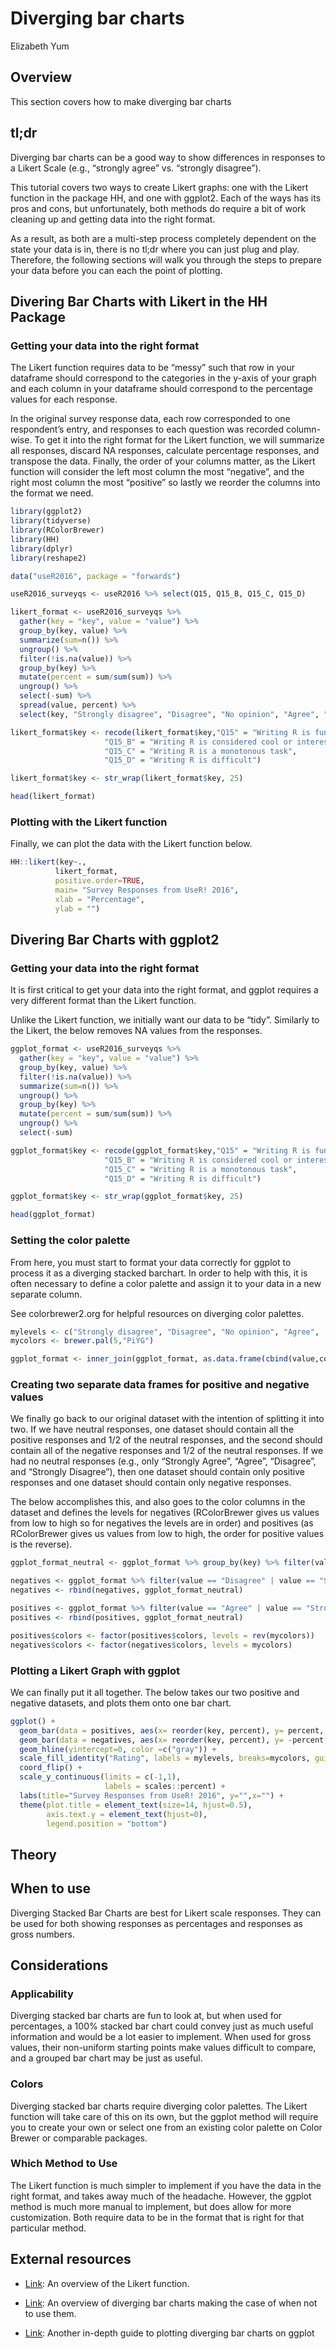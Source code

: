 # Diverging bar charts

Elizabeth Yum

## Overview

This section covers how to make diverging bar charts

## tl;dr

Diverging bar charts can be a good way to show differences in responses to a Likert Scale (e.g., "strongly agree" vs. "strongly disagree").

This tutorial covers two ways to create Likert graphs: one with the Likert function in the package HH, and one with ggplot2. Each of the ways has its pros and cons, but unfortunately, both methods do require a bit of work cleaning up and getting data into the right format.

As a result, as both are a multi-step process completely dependent on the state your data is in, there is no tl;dr where you can just plug and play. Therefore, the following sections will walk you through the steps to prepare your data before you can each the point of plotting.

## Divering Bar Charts with Likert in the HH Package

### Getting your data into the right format

The Likert function requires data to be "messy" such that row in your dataframe should correspond to the categories in the y-axis of your graph and each column in your dataframe should correspond to the percentage values for each response.

In the original survey response data, each row corresponded to one respondent's entry, and responses to each question was recorded column-wise. To get it into the right format for the Likert function, we will summarize all responses, discard NA responses, calculate percentage responses, and transpose the data. Finally, the order of your columns matter, as the Likert function will consider the left most column the most "negative", and the right most column the most "positive" so lastly we reorder the columns into the format we need.

```{r message=FALSE}
library(ggplot2)
library(tidyverse)
library(RColorBrewer)
library(HH)
library(dplyr)
library(reshape2)

data("useR2016", package = "forwards")

useR2016_surveyqs <- useR2016 %>% select(Q15, Q15_B, Q15_C, Q15_D)

likert_format <- useR2016_surveyqs %>%
  gather(key = "key", value = "value") %>%
  group_by(key, value) %>%
  summarize(sum=n()) %>% 
  ungroup() %>%
  filter(!is.na(value)) %>%
  group_by(key) %>% 
  mutate(percent = sum/sum(sum)) %>%
  ungroup() %>%
  select(-sum) %>%
  spread(value, percent) %>%
  select(key, "Strongly disagree", "Disagree", "No opinion", "Agree", "Strongly agree")

likert_format$key <- recode(likert_format$key,"Q15" = "Writing R is fun", 
                     "Q15_B" = "Writing R is considered cool or interesting by my peers", 
                     "Q15_C" = "Writing R is a monotonous task", 
                     "Q15_D" = "Writing R is difficult")

likert_format$key <- str_wrap(likert_format$key, 25)

head(likert_format)
```


### Plotting with the Likert function

Finally, we can plot the data with the Likert function below.

```{r message=FALSE}
HH::likert(key~., 
          likert_format, 
          positive.order=TRUE,
          main= "Survey Responses from UseR! 2016",
          xlab = "Percentage",
          ylab = "")
```

## Divering Bar Charts with ggplot2

### Getting your data into the right format

It is first critical to get your data into the right format, and ggplot requires a very different format than the Likert function.

Unlike the Likert function, we initially want our data to be "tidy". Similarly to the Likert, the below removes NA values from the responses. 

```{r message=FALSE}
ggplot_format <- useR2016_surveyqs %>% 
  gather(key = "key", value = "value") %>%
  group_by(key, value) %>% 
  filter(!is.na(value)) %>% 
  summarize(sum=n()) %>% 
  ungroup() %>%
  group_by(key) %>% 
  mutate(percent = sum/sum(sum)) %>% 
  ungroup() %>%
  select(-sum)

ggplot_format$key <- recode(ggplot_format$key,"Q15" = "Writing R is fun", 
                     "Q15_B" = "Writing R is considered cool or interesting by my peers", 
                     "Q15_C" = "Writing R is a monotonous task", 
                     "Q15_D" = "Writing R is difficult")

ggplot_format$key <- str_wrap(ggplot_format$key, 25)

head(ggplot_format)
```

### Setting the color palette

From here, you must start to format your data correctly for ggplot to process it as a diverging stacked barchart. In order to help with this, it is often necessary to define a color palette and assign it to your data in a new separate column. 

See colorbrewer2.org for helpful resources on diverging color palettes.

```{r message=FALSE}
mylevels <- c("Strongly disagree", "Disagree", "No opinion", "Agree",  "Strongly agree")
mycolors <- brewer.pal(5,"PiYG")

ggplot_format <- inner_join(ggplot_format, as.data.frame(cbind(value,colors)))
```

### Creating two separate data frames for positive and negative values

We finally go back to our original dataset with the intention of splitting it into two. If we have neutral responses, one dataset should contain all the positive responses and 1/2 of the neutral responses, and the second should contain all of the negative responses and 1/2 of the neutral responses. If we had no neutral responses (e.g., only "Strongly Agree", "Agree", "Disagree", and "Strongly Disagree"), then one dataset should contain only positive responses and one dataset should contain only negative responses.

The below accomplishes this, and also goes to the color columns in the dataset and defines the levels for negatives (RColorBrewer gives us values from low to high so for negatives the levels are in order) and positives (as RColorBrewer gives us values from low to high, the order for positive values is the reverse).

```{r message=FALSE}
ggplot_format_neutral <- ggplot_format %>% group_by(key) %>% filter(value == "No opinion") %>% mutate(percent = percent/2) %>% ungroup()

negatives <- ggplot_format %>% filter(value == "Disagree" | value == "Strongly disagree")
negatives <- rbind(negatives, ggplot_format_neutral)

positives <- ggplot_format %>% filter(value == "Agree" | value == "Strongly agree")
positives <- rbind(positives, ggplot_format_neutral)

positives$colors <- factor(positives$colors, levels = rev(mycolors))
negatives$colors <- factor(negatives$colors, levels = mycolors)
```

### Plotting a Likert Graph with ggplot

We can finally put it all together. The below takes our two positive and negative datasets, and plots them onto one bar chart.

```{r message=FALSE}
ggplot() + 
  geom_bar(data = positives, aes(x= reorder(key, percent), y= percent, fill=colors), position="stack", stat="identity") +
  geom_bar(data = negatives, aes(x= reorder(key, percent), y= -percent, fill=colors), position="stack", stat="identity") +
  geom_hline(yintercept=0, color =c("gray")) +
  scale_fill_identity("Rating", labels = mylevels, breaks=mycolors, guide="legend") + 
  coord_flip() + 
  scale_y_continuous(limits = c(-1,1),
                     labels = scales::percent) +
  labs(title="Survey Responses from UseR! 2016", y="",x="") +
  theme(plot.title = element_text(size=14, hjust=0.5),
        axis.text.y = element_text(hjust=0),
        legend.position = "bottom")
```

## Theory

## When to use

Diverging Stacked Bar Charts are best for Likert scale responses. They can be used for both showing responses as percentages and responses as gross numbers.

## Considerations

### Applicability

Diverging stacked bar charts are fun to look at, but when used for percentages, a 100% stacked bar chart could convey just as much useful information and would be a lot easier to implement. When used for gross values, their non-uniform starting points make values difficult to compare, and a grouped bar chart may be just as useful.

### Colors

Diverging stacked bar charts require diverging color palettes. The Likert function will take care of this on its own, but the ggplot method will require you to create your own or select one from an existing color palette on Color Brewer or comparable packages.

### Which Method to Use

The Likert function is much simpler to implement if you have the data in the right format, and takes away much of the headache. However, the ggplot method is much more manual to implement, but does allow for more customization. Both require data to be in the format that is right for that particular method.

## External resources

- [Link](https://rdrr.io/cran/HH/man/likert.html){target="_blank"}: An overview of the Likert function.

- [Link](https://blog.datawrapper.de/divergingbars/){target="_blank"}: An overview of diverging bar charts making the case of when not to use them.

- [Link](http://rnotr.com/likert/ggplot/barometer/likert-plots/){target="_blank"}: Another in-depth guide to plotting diverging bar charts on ggplot

